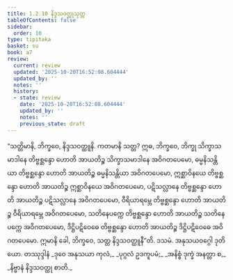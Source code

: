 ```yaml
---
title: 1.2.10 နိဒ္ဒသဝတ္ထုသုတ္တ
tableOfContents: false
sidebar:
  order: 10
type: tipitaka
basket: su
book: a7
review:
  current: review
  updated: '2025-10-20T16:52:08.604444'
  updated_by: ''
  notes: ''
  history:
  - state: review
    date: '2025-10-20T16:52:08.604444'
    updated_by: ''
    notes: ''
    previous_state: draft
---
```



<DynamicBreadcrumb />


<ReviewStatus review={frontmatter.review} showDetails={true} />

<HypothesisAnnotation frontmatter={frontmatter} />

<Division number="20" book="a7" e="ch" v="16" p="407">

<Paragraph number="90" book="a7">
“သတ္တိမာနိ, ဘိက္ခဝေ, နိဒ္ဒသဝတ္ထူနိ. ကတမာနိ သတ္တ? ဣဓ, ဘိက္ခဝေ, ဘိက္ခု သိက္ခာသမာဒါနေ တိဗ္ဗစ္ဆန္ဒော ဟောတိ အာယတိဉ္စ သိက္ခာသမာဒါနေ အဝိဂတပေမော, ဓမ္မနိသန္တိယာ တိဗ္ဗစ္ဆန္ဒော ဟောတိ အာယတိဉ္စ ဓမ္မနိသန္တိယာ အဝိဂတပေမော, ဣစ္ဆာဝိနယေ တိဗ္ဗစ္ဆန္ဒော ဟောတိ အာယတိဉ္စ ဣစ္ဆာဝိနယေ အဝိဂတပေမော, ပဋိသလ္လာနေ တိဗ္ဗစ္ဆန္ဒော ဟောတိ အာယတိဉ္စ ပဋိသလ္လာနေ အဝိဂတပေမော, ဝီရိယာရမ္ဘေ တိဗ္ဗစ္ဆန္ဒော ဟောတိ အာယတိဉ္စ ဝီရိယာရမ္ဘေ အဝိဂတပေမော, သတိနေပက္ကေ တိဗ္ဗစ္ဆန္ဒော ဟောတိ အာယတိဉ္စ သတိနေပက္ကေ အဝိဂတပေမော, ဒိဋ္ဌိပဋိဝေဓေ တိဗ္ဗစ္ဆန္ဒော ဟောတိ အာယတိဉ္စ ဒိဋ္ဌိပဋိဝေဓေ အဝိဂတပေမော. ဣမာနိ ခေါ, ဘိက္ခဝေ, သတ္တ နိဒ္ဒသဝတ္ထူနီ”တိ.

</Paragraph>
</Division>

<Paragraph number="91" type="center" book="a7">
ဒသမံ.



</Paragraph>

<Paragraph number="92" type="center" book="a7">
အနုသယဝဂ္ဂေါ ဒုတိယော.



</Paragraph>

<Paragraph number="93" type="center" book="a7">
တဿုဒ္ဒါနံ


</Paragraph>

<Paragraph number="94" type="verses" book="a7">
_ဒုဝေ အနုသယာ ကုလံ,_  
_ပုဂ္ဂလံ ဥဒကူပမံ;_  
_အနိစ္စံ ဒုက္ခံ အနတ္တာ စ,_  
_နိဗ္ဗာနံ နိဒ္ဒသဝတ္ထု စာတိ._
</Paragraph>
